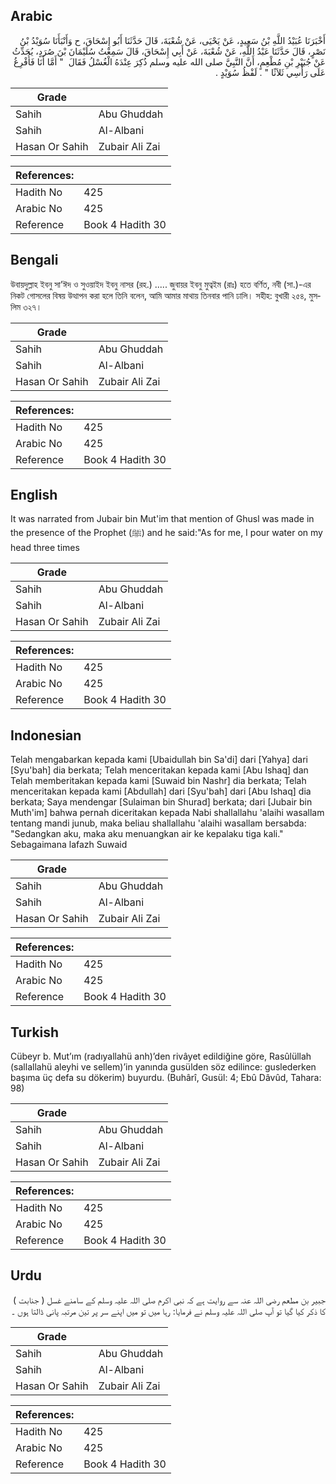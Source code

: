 ## Arabic


<div dir="rtl" lang="ar" style={{fontSize:'larger',backgroundColor:'#f8f9fa',padding:20}}>
أَخْبَرَنَا عُبَيْدُ اللَّهِ بْنُ سَعِيدٍ، عَنْ يَحْيَى، عَنْ شُعْبَةَ، قَالَ حَدَّثَنَا أَبُو إِسْحَاقَ، ح وَأَنْبَأَنَا سُوَيْدُ بْنُ نَصْرٍ، قَالَ حَدَّثَنَا عَبْدُ اللَّهِ، عَنْ شُعْبَةَ، عَنْ أَبِي إِسْحَاقَ، قَالَ سَمِعْتُ سُلَيْمَانَ بْنَ صُرَدٍ، يُحَدِّثُ عَنْ جُبَيْرِ بْنِ مُطْعِمٍ، أَنَّ النَّبِيَّ صلى الله عليه وسلم ذُكِرَ عِنْدَهُ الْغُسْلُ فَقَالَ ‏ "‏ أَمَّا أَنَا فَأُفْرِغُ عَلَى رَأْسِي ثَلاَثًا ‏"‏ ‏.‏ لَفْظُ سُوَيْدٍ ‏.‏
</div>
<div style={{backgroundColor:'#f8f9fa',padding:20, marginBottom: 10}}><table> <thead> <tr> <th>Grade</th> <th></th> </tr> </thead> <tbody> <tr><td>Sahih</td><td>Abu Ghuddah</td></tr><tr><td>Sahih</td><td>Al-Albani</td></tr><tr><td>Hasan Or Sahih</td><td>Zubair Ali Zai</td></tr></tbody></table><table> <thead> <tr> <th>References:</th> <th></th> </tr> </thead> <tbody><tr><td>Hadith No</td><td>425</td></tr><tr><td>Arabic No</td><td>425</td></tr><tr><td>Reference</td><td>Book 4 Hadith 30</td></tr></tbody></table></div>

## Bengali


<div dir="ltr" lang="bn" style={{fontSize:'larger',backgroundColor:'#f8f9fa',padding:20}}>
উবায়দুল্লাহ ইবনু সা’ঈদ ও সুওয়াইদ ইবনু নাসর (রহ.) ..... জুবায়র ইবনু মুত্বইম (রাঃ) হতে বর্ণিত, নবী (সা.)-এর নিকট গোসলের বিষয় উত্থাপন করা হলে তিনি বলেন, আমি আমার মাথায় তিনবার পানি ঢালি। সহীহ: বুখারী ২৫৪, মুসলিম ৩২৭।
</div>
<div style={{backgroundColor:'#f8f9fa',padding:20, marginBottom: 10}}><table> <thead> <tr> <th>Grade</th> <th></th> </tr> </thead> <tbody> <tr><td>Sahih</td><td>Abu Ghuddah</td></tr><tr><td>Sahih</td><td>Al-Albani</td></tr><tr><td>Hasan Or Sahih</td><td>Zubair Ali Zai</td></tr></tbody></table><table> <thead> <tr> <th>References:</th> <th></th> </tr> </thead> <tbody><tr><td>Hadith No</td><td>425</td></tr><tr><td>Arabic No</td><td>425</td></tr><tr><td>Reference</td><td>Book 4 Hadith 30</td></tr></tbody></table></div>

## English


<div dir="ltr" lang="en" style={{fontSize:'larger',backgroundColor:'#f8f9fa',padding:20}}>
It was narrated from Jubair bin Mut'im that mention of Ghusl was made in the presence of the Prophet (ﷺ) and he said:"As for me, I pour water on my head three times
</div>
<div style={{backgroundColor:'#f8f9fa',padding:20, marginBottom: 10}}><table> <thead> <tr> <th>Grade</th> <th></th> </tr> </thead> <tbody> <tr><td>Sahih</td><td>Abu Ghuddah</td></tr><tr><td>Sahih</td><td>Al-Albani</td></tr><tr><td>Hasan Or Sahih</td><td>Zubair Ali Zai</td></tr></tbody></table><table> <thead> <tr> <th>References:</th> <th></th> </tr> </thead> <tbody><tr><td>Hadith No</td><td>425</td></tr><tr><td>Arabic No</td><td>425</td></tr><tr><td>Reference</td><td>Book 4 Hadith 30</td></tr></tbody></table></div>

## Indonesian


<div dir="ltr" lang="id" style={{fontSize:'larger',backgroundColor:'#f8f9fa',padding:20}}>
Telah mengabarkan kepada kami [Ubaidullah bin Sa'di] dari [Yahya] dari [Syu'bah] dia berkata; Telah menceritakan kepada kami [Abu Ishaq] dan Telah memberitakan kepada kami [Suwaid bin Nashr] dia berkata; Telah menceritakan kepada kami [Abdullah] dari [Syu'bah] dari [Abu Ishaq] dia berkata; Saya mendengar [Sulaiman bin Shurad] berkata; dari [Jubair bin Muth'im] bahwa pernah diceritakan kepada Nabi shallallahu 'alaihi wasallam tentang mandi junub, maka beliau shallallahu 'alaihi wasallam bersabda: "Sedangkan aku, maka aku menuangkan air ke kepalaku tiga kali." Sebagaimana lafazh Suwaid
</div>
<div style={{backgroundColor:'#f8f9fa',padding:20, marginBottom: 10}}><table> <thead> <tr> <th>Grade</th> <th></th> </tr> </thead> <tbody> <tr><td>Sahih</td><td>Abu Ghuddah</td></tr><tr><td>Sahih</td><td>Al-Albani</td></tr><tr><td>Hasan Or Sahih</td><td>Zubair Ali Zai</td></tr></tbody></table><table> <thead> <tr> <th>References:</th> <th></th> </tr> </thead> <tbody><tr><td>Hadith No</td><td>425</td></tr><tr><td>Arabic No</td><td>425</td></tr><tr><td>Reference</td><td>Book 4 Hadith 30</td></tr></tbody></table></div>

## Turkish


<div dir="ltr" lang="tr" style={{fontSize:'larger',backgroundColor:'#f8f9fa',padding:20}}>
Cübeyr b. Mut’ım (radıyallahü anh)’den rivâyet edildiğine göre, Rasûlüllah (sallallahü aleyhi ve sellem)’in yanında gusülden söz edilince: guslederken başıma üç defa su dökerim) buyurdu. (Buhârî, Gusül: 4; Ebû Dâvûd, Tahara: 98)
</div>
<div style={{backgroundColor:'#f8f9fa',padding:20, marginBottom: 10}}><table> <thead> <tr> <th>Grade</th> <th></th> </tr> </thead> <tbody> <tr><td>Sahih</td><td>Abu Ghuddah</td></tr><tr><td>Sahih</td><td>Al-Albani</td></tr><tr><td>Hasan Or Sahih</td><td>Zubair Ali Zai</td></tr></tbody></table><table> <thead> <tr> <th>References:</th> <th></th> </tr> </thead> <tbody><tr><td>Hadith No</td><td>425</td></tr><tr><td>Arabic No</td><td>425</td></tr><tr><td>Reference</td><td>Book 4 Hadith 30</td></tr></tbody></table></div>

## Urdu


<div dir="rtl" lang="ur" style={{fontSize:'larger',backgroundColor:'#f8f9fa',padding:20}}>
جبیر بن مطعم رضی اللہ عنہ سے روایت ہے کہ نبی اکرم صلی اللہ علیہ وسلم کے سامنے غسل ( جنابت ) کا ذکر کیا گیا تو آپ صلی اللہ علیہ وسلم نے فرمایا: رہا میں تو میں اپنے سر پر تین مرتبہ پانی ڈالتا ہوں ۔
</div>
<div style={{backgroundColor:'#f8f9fa',padding:20, marginBottom: 10}}><table> <thead> <tr> <th>Grade</th> <th></th> </tr> </thead> <tbody> <tr><td>Sahih</td><td>Abu Ghuddah</td></tr><tr><td>Sahih</td><td>Al-Albani</td></tr><tr><td>Hasan Or Sahih</td><td>Zubair Ali Zai</td></tr></tbody></table><table> <thead> <tr> <th>References:</th> <th></th> </tr> </thead> <tbody><tr><td>Hadith No</td><td>425</td></tr><tr><td>Arabic No</td><td>425</td></tr><tr><td>Reference</td><td>Book 4 Hadith 30</td></tr></tbody></table></div>